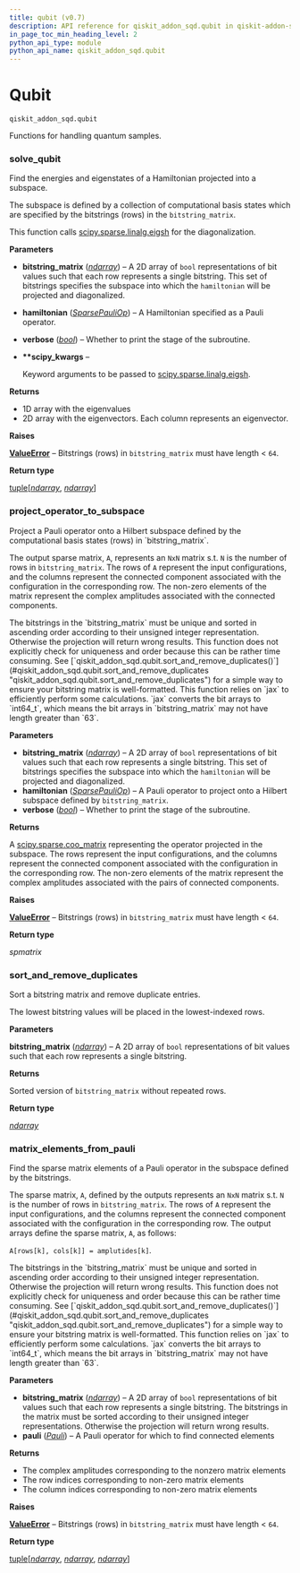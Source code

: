 ```yaml
---
title: qubit (v0.7)
description: API reference for qiskit_addon_sqd.qubit in qiskit-addon-sqd v0.7
in_page_toc_min_heading_level: 2
python_api_type: module
python_api_name: qiskit_addon_sqd.qubit
---
```


<span id="module-qiskit_addon_sqd.qubit" />

<span id="qubit-qiskit-addon-sqd-qubit" />

# Qubit

`qiskit_addon_sqd.qubit`

Functions for handling quantum samples.

### solve\_qubit

<Function id="qiskit_addon_sqd.qubit.solve_qubit" github="https://github.com/Qiskit/qiskit-addon-sqd/tree/stable/0.7/qiskit_addon_sqd/qubit.py#L29-L74" signature="solve_qubit(bitstring_matrix, hamiltonian, *, verbose=False, **scipy_kwargs)">
  Find the energies and eigenstates of a Hamiltonian projected into a subspace.

  The subspace is defined by a collection of computational basis states which are specified by the bitstrings (rows) in the `bitstring_matrix`.

  This function calls [scipy.sparse.linalg.eigsh](https://docs.scipy.org/doc/scipy/reference/generated/scipy.sparse.linalg.eigsh.html#eigsh) for the diagonalization.

  **Parameters**

  *   **bitstring\_matrix** ([*ndarray*](https://numpy.org/doc/stable/reference/generated/numpy.ndarray.html#numpy.ndarray "(in NumPy v2.1)")) – A 2D array of `bool` representations of bit values such that each row represents a single bitstring. This set of bitstrings specifies the subspace into which the `hamiltonian` will be projected and diagonalized.

  *   **hamiltonian** ([*SparsePauliOp*](/docs/api/qiskit/qiskit.quantum_info.SparsePauliOp "(in Qiskit v1.2)")) – A Hamiltonian specified as a Pauli operator.

  *   **verbose** ([*bool*](https://docs.python.org/3/library/functions.html#bool "(in Python v3.13)")) – Whether to print the stage of the subroutine.

  *   **\*\*scipy\_kwargs** –

      Keyword arguments to be passed to [scipy.sparse.linalg.eigsh](https://docs.scipy.org/doc/scipy/reference/generated/scipy.sparse.linalg.eigsh.html#eigsh).

  **Returns**

  *   1D array with the eigenvalues
  *   2D array with the eigenvectors. Each column represents an eigenvector.

  **Raises**

  [**ValueError**](https://docs.python.org/3/library/exceptions.html#ValueError "(in Python v3.13)") – Bitstrings (rows) in `bitstring_matrix` must have length \< `64`.

  **Return type**

  [tuple](https://docs.python.org/3/library/stdtypes.html#tuple "(in Python v3.13)")\[[*ndarray*](https://numpy.org/doc/stable/reference/generated/numpy.ndarray.html#numpy.ndarray "(in NumPy v2.1)"), [*ndarray*](https://numpy.org/doc/stable/reference/generated/numpy.ndarray.html#numpy.ndarray "(in NumPy v2.1)")]
</Function>

### project\_operator\_to\_subspace

<Function id="qiskit_addon_sqd.qubit.project_operator_to_subspace" github="https://github.com/Qiskit/qiskit-addon-sqd/tree/stable/0.7/qiskit_addon_sqd/qubit.py#L77-L143" signature="project_operator_to_subspace(bitstring_matrix, hamiltonian, *, verbose=False)">
  Project a Pauli operator onto a Hilbert subspace defined by the computational basis states (rows) in `bitstring_matrix`.

  The output sparse matrix, `A`, represents an `NxN` matrix s.t. `N` is the number of rows in `bitstring_matrix`. The rows of `A` represent the input configurations, and the columns represent the connected component associated with the configuration in the corresponding row. The non-zero elements of the matrix represent the complex amplitudes associated with the connected components.

  <Admonition title="Note" type="note">
    The bitstrings in the `bitstring_matrix` must be unique and sorted in ascending order according to their unsigned integer representation. Otherwise the projection will return wrong results. This function does not explicitly check for uniqueness and order because this can be rather time consuming. See [`qiskit_addon_sqd.qubit.sort_and_remove_duplicates()`](#qiskit_addon_sqd.qubit.sort_and_remove_duplicates "qiskit_addon_sqd.qubit.sort_and_remove_duplicates") for a simple way to ensure your bitstring matrix is well-formatted.
  </Admonition>

  <Admonition title="Note" type="note">
    This function relies on `jax` to efficiently perform some calculations. `jax` converts the bit arrays to `int64_t`, which means the bit arrays in `bitstring_matrix` may not have length greater than `63`.
  </Admonition>

  **Parameters**

  *   **bitstring\_matrix** ([*ndarray*](https://numpy.org/doc/stable/reference/generated/numpy.ndarray.html#numpy.ndarray "(in NumPy v2.1)")) – A 2D array of `bool` representations of bit values such that each row represents a single bitstring. This set of bitstrings specifies the subspace into which the `hamiltonian` will be projected and diagonalized.
  *   **hamiltonian** ([*SparsePauliOp*](/docs/api/qiskit/qiskit.quantum_info.SparsePauliOp "(in Qiskit v1.2)")) – A Pauli operator to project onto a Hilbert subspace defined by `bitstring_matrix`.
  *   **verbose** ([*bool*](https://docs.python.org/3/library/functions.html#bool "(in Python v3.13)")) – Whether to print the stage of the subroutine.

  **Returns**

  A [scipy.sparse.coo\_matrix](https://docs.scipy.org/doc/scipy/reference/generated/scipy.sparse.coo_matrix.html#coo-matrix) representing the operator projected in the subspace. The rows represent the input configurations, and the columns represent the connected component associated with the configuration in the corresponding row. The non-zero elements of the matrix represent the complex amplitudes associated with the pairs of connected components.

  **Raises**

  [**ValueError**](https://docs.python.org/3/library/exceptions.html#ValueError "(in Python v3.13)") – Bitstrings (rows) in `bitstring_matrix` must have length \< `64`.

  **Return type**

  *spmatrix*
</Function>

### sort\_and\_remove\_duplicates

<Function id="qiskit_addon_sqd.qubit.sort_and_remove_duplicates" github="https://github.com/Qiskit/qiskit-addon-sqd/tree/stable/0.7/qiskit_addon_sqd/qubit.py#L146-L163" signature="sort_and_remove_duplicates(bitstring_matrix)">
  Sort a bitstring matrix and remove duplicate entries.

  The lowest bitstring values will be placed in the lowest-indexed rows.

  **Parameters**

  **bitstring\_matrix** ([*ndarray*](https://numpy.org/doc/stable/reference/generated/numpy.ndarray.html#numpy.ndarray "(in NumPy v2.1)")) – A 2D array of `bool` representations of bit values such that each row represents a single bitstring.

  **Returns**

  Sorted version of `bitstring_matrix` without repeated rows.

  **Return type**

  [*ndarray*](https://numpy.org/doc/stable/reference/generated/numpy.ndarray.html#numpy.ndarray "(in NumPy v2.1)")
</Function>

### matrix\_elements\_from\_pauli

<Function id="qiskit_addon_sqd.qubit.matrix_elements_from_pauli" github="https://github.com/Qiskit/qiskit-addon-sqd/tree/stable/0.7/qiskit_addon_sqd/qubit.py#L166-L239" signature="matrix_elements_from_pauli(bitstring_matrix, pauli)">
  Find the sparse matrix elements of a Pauli operator in the subspace defined by the bitstrings.

  The sparse matrix, `A`, defined by the outputs represents an `NxN` matrix s.t. `N` is the number of rows in `bitstring_matrix`. The rows of `A` represent the input configurations, and the columns represent the connected component associated with the configuration in the corresponding row. The output arrays define the sparse matrix, `A`, as follows:

  `A[rows[k], cols[k]] = amplutides[k]`.

  <Admonition title="Note" type="note">
    The bitstrings in the `bitstring_matrix` must be unique and sorted in ascending order according to their unsigned integer representation. Otherwise the projection will return wrong results. This function does not explicitly check for uniqueness and order because this can be rather time consuming. See [`qiskit_addon_sqd.qubit.sort_and_remove_duplicates()`](#qiskit_addon_sqd.qubit.sort_and_remove_duplicates "qiskit_addon_sqd.qubit.sort_and_remove_duplicates") for a simple way to ensure your bitstring matrix is well-formatted.
  </Admonition>

  <Admonition title="Note" type="note">
    This function relies on `jax` to efficiently perform some calculations. `jax` converts the bit arrays to `int64_t`, which means the bit arrays in `bitstring_matrix` may not have length greater than `63`.
  </Admonition>

  **Parameters**

  *   **bitstring\_matrix** ([*ndarray*](https://numpy.org/doc/stable/reference/generated/numpy.ndarray.html#numpy.ndarray "(in NumPy v2.1)")) – A 2D array of `bool` representations of bit values such that each row represents a single bitstring. The bitstrings in the matrix must be sorted according to their unsigned integer representations. Otherwise the projection will return wrong results.
  *   **pauli** ([*Pauli*](/docs/api/qiskit/qiskit.quantum_info.Pauli "(in Qiskit v1.2)")) – A Pauli operator for which to find connected elements

  **Returns**

  *   The complex amplitudes corresponding to the nonzero matrix elements
  *   The row indices corresponding to non-zero matrix elements
  *   The column indices corresponding to non-zero matrix elements

  **Raises**

  [**ValueError**](https://docs.python.org/3/library/exceptions.html#ValueError "(in Python v3.13)") – Bitstrings (rows) in `bitstring_matrix` must have length \< `64`.

  **Return type**

  [tuple](https://docs.python.org/3/library/stdtypes.html#tuple "(in Python v3.13)")\[[*ndarray*](https://numpy.org/doc/stable/reference/generated/numpy.ndarray.html#numpy.ndarray "(in NumPy v2.1)"), [*ndarray*](https://numpy.org/doc/stable/reference/generated/numpy.ndarray.html#numpy.ndarray "(in NumPy v2.1)"), [*ndarray*](https://numpy.org/doc/stable/reference/generated/numpy.ndarray.html#numpy.ndarray "(in NumPy v2.1)")]
</Function>

